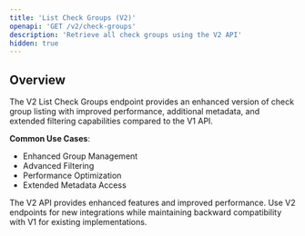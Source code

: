 ```yaml
---
title: 'List Check Groups (V2)'
openapi: 'GET /v2/check-groups'
description: 'Retrieve all check groups using the V2 API'
hidden: true
---
```


## Overview

The V2 List Check Groups endpoint provides an enhanced version of check group listing with improved performance, additional metadata, and extended filtering capabilities compared to the V1 API.

**Common Use Cases**:
- Enhanced Group Management
- Advanced Filtering
- Performance Optimization
- Extended Metadata Access

<Note>
The V2 API provides enhanced features and improved performance. Use V2 endpoints for new integrations while maintaining backward compatibility with V1 for existing implementations.
</Note>